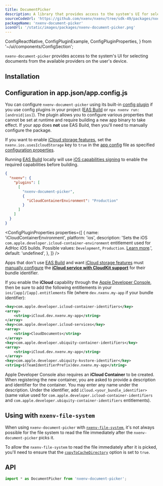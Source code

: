 ```yaml
---
title: DocumentPicker
description: A library that provides access to the system's UI for selecting documents from the available providers on the user's device.
sourceCodeUrl: 'https://github.com/nxenv/nxenv/tree/sdk-49/packages/nxenv-document-picker'
packageName: 'nxenv-document-picker'
iconUrl: '/static/images/packages/nxenv-document-picker.png'
---
```


  ConfigReactNative,
  ConfigPluginExample,
  ConfigPluginProperties,
} from '~/ui/components/ConfigSection';

`nxenv-document-picker` provides access to the system's UI for selecting documents from the available providers on the user's device.

<ContentSpotlight file="sdk/documentpicker.mp4" loop={false} />

<PlatformsSection android emulator ios simulator web />

## Installation

<APIInstallSection />

## Configuration in app.json/app.config.js

You can configure `nxenv-document-picker` using its built-in [config plugin](/config-plugins/introduction/) if you use config plugins in your project ([EAS Build](/build/introduction) or `npx nxenv run:[android|ios]`). The plugin allows you to configure various properties that cannot be set at runtime and require building a new app binary to take effect. If your app does **not** use EAS Build, then you'll need to manually configure the package.

<ConfigPluginExample>

If you want to enable [iCloud storage features][icloud-entitlement], set the `nxenv.ios.usesIcloudStorage` key to `true` in the [app config](/workflow/configuration/) file as specified [configuration properties](/versions/latest/config/app/#usesicloudstorage).

Running [EAS Build](/build/introduction) locally will use [iOS capabilities signing](/build-reference/ios-capabilities) to enable the required capabilities before building.

```json app.json
{
  "nxenv": {
    "plugins": [
      [
        "nxenv-document-picker",
        {
          "iCloudContainerEnvironment": "Production"
        }
      ]
    ]
  }
}
```

</ConfigPluginExample>

<ConfigPluginProperties
  properties={[
    {
      name: 'iCloudContainerEnvironment',
      platform: 'ios',
      description:
        'Sets the iOS `com.apple.developer.icloud-container-environment` entitlement used for AdHoc iOS builds. Possible values: `Development`, `Production`. [Learn more](https://github.com/nxenv/eas-cli/issues/693).',
      default: 'undefined',
    },
  ]}
/>

<ConfigReactNative>

Apps that don't use [EAS Build](/build/introduction) and want [iCloud storage features][icloud-entitlement] must [manually configure](/build-reference/ios-capabilities#manual-setup) the [**iCloud service with CloudKit support**](https://developer.apple.com/documentation/bundleresources/entitlements/com_apple_developer_icloud-container-environment) for their bundle identifier.

If you enable the **iCloud** capability through the [Apple Developer Console](/build-reference/ios-capabilities#apple-developer-console), then be sure to add the following entitlements in your `ios/[app]/[app].entitlements` file (where `dev.nxenv.my-app` if your bundle identifier):

```xml
<key>com.apple.developer.icloud-container-identifiers</key>
<array>
    <string>iCloud.dev.nxenv.my-app</string>
</array>
<key>com.apple.developer.icloud-services</key>
<array>
    <string>CloudDocuments</string>
</array>
<key>com.apple.developer.ubiquity-container-identifiers</key>
<array>
    <string>iCloud.dev.nxenv.my-app</string>
</array>
<key>com.apple.developer.ubiquity-kvstore-identifier</key>
<string>$(TeamIdentifierPrefix)dev.nxenv.my-app</string>
```

Apple Developer Console also requires an **iCloud Container** to be created. When registering the new container, you are asked to provide a description and identifier for the container. You may enter any name under the description. Under the identifier, add `iCloud.<your_bundle_identifier>` (same value used for `com.apple.developer.icloud-container-identifiers` and `com.apple.developer.ubiquity-container-identifiers` entitlements).

</ConfigReactNative>

## Using with `nxenv-file-system`

When using `nxenv-document-picker` with [`nxenv-file-system`](/versions/latest/sdk/filesystem/), it's not always possible for the file system to read the file immediately after the `nxenv-document-picker` picks it.

To allow the `nxenv-file-system` to read the file immediately after it is picked, you'll need to ensure that the [`copyToCacheDirectory`](#documentpickeroptions) option is set to `true`.

## API

```js
import * as DocumentPicker from 'nxenv-document-picker';
```

<APISection packageName="nxenv-document-picker" apiName="DocumentPicker" />

[icloud-entitlement]: https://developer.apple.com/documentation/bundleresources/entitlements/com_apple_developer_icloud-services
